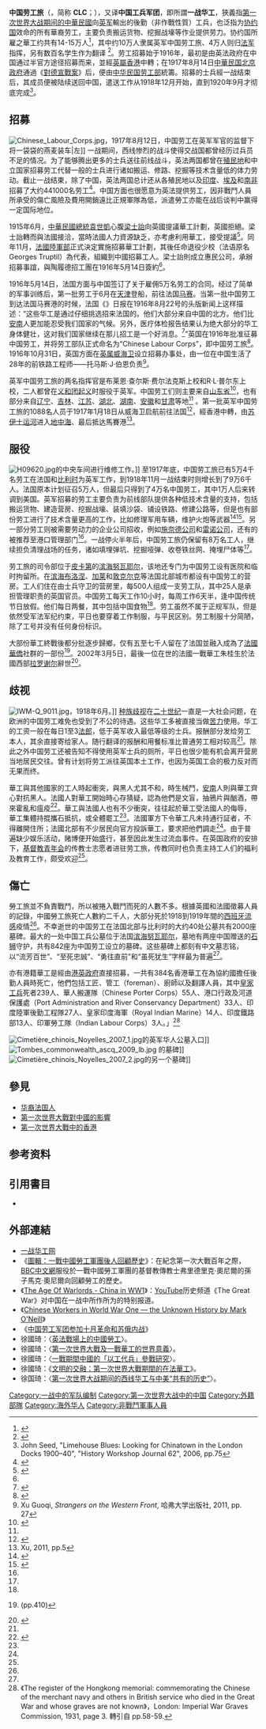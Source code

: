 {{infobox military unit
| unit_name = 中国劳工旅
| image = 
| dates = 1916年-1920年
| country = {{UK}}<br>{{FRA}}
| countries = 
| allegiance = {{ROC-1912}}
| branch = 非战斗人员
| type = 劳工
| role = 体力劳动以及少量技术工作
}}
'''中国劳工旅'''（{{lang-en|'''Chinese Labour Corps'''}}，简称 '''CLC'''；{{lang-fr|'''Corps de travailleurs chinois'''}}），又译'''中国工兵军团'''，即所謂'''一战华工'''，狹義指[[第一次世界大戰對中國的影響|第一次世界大战期间的中華民國]]向[[英军|英军]]輸出的後勤（非作戰性質）工兵，也泛指为[[协约国|协约国]]效命的所有華裔劳工，主要负责搬运货物、挖掘战壕等作业提供劳力。协约国所雇之華工约共有14-15万人<ref>{{cite web |author=Stay informed today and every day |url=http://www.economist.com/blogs/charlemagne/2010/04/china_and_first_world_war |title=''The Economist'': "Strange meeting", 26 April 2010 |publisher=Economist.com |date=2010-04-26 |accessdate=2014-04-10 |archive-date=2018-08-25 |archive-url=https://web.archive.org/web/20180825233157/http://www.economist.com/blogs/charlemagne/2010/04/china_and_first_world_war |dead-url=no }}</ref>，其中约10万人隶属英军中国劳工旅、4万人则归[[法军|法军]]指挥，另有数百名学生作为翻译 <ref name="VOA">{{cite web |url=http://www.voanews.com/english/news/Chinas-World-War-One-Effort-Draws-New-Attention-103623809.html |title=Peter Simpson, "China's WW I Effort Draws New Attention", VOANews.com, 23 September 2010 |publisher=Voanews.com |date= |accessdate=2014-04-10 |archive-date=2011-06-15 |archive-url=https://web.archive.org/web/20110615081638/http://www.voanews.com/english/news/Chinas-World-War-One-Effort-Draws-New-Attention-103623809.html |dead-url=no }}</ref>。劳工招募始于1916年，最初是由英法政府在中国通过半官方途径招募而来，並經[[英屬香港|英屬香港]]中轉；在1917年8月14日[[中華民国北京政府|中華民国北京政府]]通過《[[對德宣戰案|對德宣戰案]]》后，便由[[中华民国劳工部|中华民国劳工部]]統籌。招募的士兵經一战结束后，其成员便被陆续送回中国，遣送工作从1918年12月开始，直到1920年9月才彻底完成<ref>John Seed, "Limehouse Blues: Looking for Chinatown in the London Docks 1900–40", "History Workshop Journal 62", 2006, pp.75</ref>。

== 招募 ==
[[File:Chinese_Labour_Corps.jpg|thumb]]，1917年8月12日，中国劳工在英军军官的监督下将一袋袋的燕麦装车|左]]
一战期间，西线惨烈的战斗使得交战国都曾经历过兵员不足的情况。为了能够腾出更多的士兵送往前线战斗，英法两国都曾在[[殖民地|殖民地]]和中立国家招募劳工代替一般的士兵进行诸如搬运、修路、挖掘等技术含量低的体力劳动。截止一战结束，除了中国，英法两国总计还从各殖民地以及[[印度|印度]]、[[埃及|埃及]]和[[南非|南非]]招募了大约441000名劳工<ref name="Long Trail">{{cite web |url=http://www.1914-1918.net/labour.htm |title="The Long, Long Trail: The Labour Corps of 1917–1918" |publisher=1914-1918.net |date= |accessdate=2014-04-10 |archive-date=2014-02-16 |archive-url=https://web.archive.org/web/20140216100840/http://1914-1918.net/labour.htm |dead-url=no }}</ref>。中国方面也很愿意为英法提供劳工，因非戰鬥人員所承受的傷亡風險及費用開銷遠比正規軍隊為低，派遣勞工亦能在战后谈判中赢得一定国际地位。

1915年6月，[[中華民國總統|中華民國總統]][[袁世凱|袁世凱]]心腹[[梁士詒|梁士詒]]向英國提議華工計劃，英國拒絕。梁士詒轉而與法國接洽，當時法國人力資源缺乏，亦考慮利用華工，接受提議<ref name="徐 ">{{cite journal|author=徐國琦|title=〈一戰期間中國的「以工代兵」參戰研究〉|url=http://www.cuhk.edu.hk/ics/21c/issue/articles/062_000858.pdf|journal=《二十一世紀雙月刊》|year=2000|volume=62|pages=53-62|accessdate=2015-06-05|language=zh-hant}}</ref>{{rp|54}}。同年11月，[[法國國防部|法國陸軍部]]正式決定實施招募華工計劃，其後任命退役少校{{link-fr|陶履德|Georges Truptil}}（法语原名Georges Truptil）為代表，組織{{link-fr|陶履德招工團|Georges Truptil#Mission de recrutement en Chine}}到中國招募工人。梁士詒則成立惠民公司，承辦招募事誼，與陶履德招工團在1916年5月14日簽約<ref name="徐"/>{{rp|55}}。

1916年5月14日，法国方面与中国签订了关于雇佣5万名劳工的合同。经过了简单的军事训练后，第一批劳工于6月在[[天津|天津]]登船，前往法国[[马赛|马赛]]。当第一批中国劳工到达法国马赛港的时候，法国《{{link-fr|Excelsior|Excelsior|Excelsior}}》日报在1916年8月22号的头版新闻上这样描述：“这些华工是通过仔细挑选招来法国的。他们大部分来自中国的北方。他们比[[越南|安南]]人更加能忍受我们国家的气候。另外，医疗体检报告结果认为绝大部分的华工身体健壮，这对我们国家继续在那儿招工是一个好消息。<ref name="中国日报">{{cite web |url=http://history.people.com.cn/n/2014/0721/c372327-25307371.html |title=《14万中国劳工参加一战：与德军搏斗 约2万牺牲》 |publisher=人民网 |date= |accessdate=2014-09-13 |archive-date=2020-11-05 |archive-url=https://web.archive.org/web/20201105042017/http://history.people.com.cn/n/2014/0721/c372327-25307371.html |dead-url=no }}</ref>”英国{{link-en|战时内阁|War Cabinet|战时内阁}}在1916年批准征募中国劳工，并将劳工部队正式命名为“Chinese Labour Corps”，即中国劳工旅<ref name="Fawcett">{{cite web |author=香港大学图书馆 |url=http://sunzi1.lib.hku.hk/hkjo/view/44/4400862.pdf |title=Fawcett, Brian C., "The Chinese Labour Corps in France, 1917–1921", ''Journal of the Royal Asiatic Society Hong Kong Branch'', Volume 40, 2000, pp. 33–111 |publisher=Sunzi1.lib.hku.hk |date= |accessdate=2014-04-10 |archive-date=2011-06-12 |archive-url=https://web.archive.org/web/20110612140615/http://sunzi1.lib.hku.hk/hkjo/view/44/4400862.pdf |dead-url=no }}</ref>。1916年10月31日，英国方面在[[英属威海卫|英属威海卫]]设立招募办事处，由一位在中国生活了28年的前铁路工程师——托马斯·J·伯恩负责<ref>Xu Guoqi, ''Strangers on the Western Front'', 哈弗大学出版社, 2011, pp. 27</ref>。

英军中国劳工旅的两名指挥官是布莱恩·查尔斯·费尔法克斯上校和R·L·普尔东上校，二人都曾在[[义和团起义|义和团起义]]时服役于英军{{link-en|威海卫团|1st Chinese Regiment|威海卫团}}。中国劳工们则主要来自[[山东省|山东省]]<ref name="Waters">{{cite web |author=香港大学图书馆 |url=http://sunzi1.lib.hku.hk/hkjo/view/44/4402215.pdf |title=Waters, D., "The Chinese Labour Corps in the First World War: Labourers Buried in France", in ''Journal of the Royal Asiatic Society Hong Kong Branch'', Vol. 35, 1995, pp. 199–203 |publisher=Sunzi1.lib.hku.hk |date= |accessdate=2014-04-10 |archive-date=2011-06-12 |archive-url=https://web.archive.org/web/20110612152237/http://sunzi1.lib.hku.hk/hkjo/view/44/4402215.pdf |dead-url=no }}</ref>，也有部分来自[[辽宁|辽宁]]、[[吉林|吉林]]、[[江苏|江苏]]、[[湖北|湖北]]、[[湖南|湖南]]、[[安徽|安徽]]和[[甘肃|甘肃]]等地<ref name="Fawcett" /> 。第一批英军中国劳工旅的1088名人员于1917年1月18日从威海卫启航前往法国<ref name="cwgc">{{Cite web |url=http://www.cwgc.org/admin/files/cwgc_clc.pdf |title=Commonwealth War Graves Commission: The Chinese Labour Corps at the Western Front |accessdate=2014-09-14 |archive-date=2008-12-19 |archive-url=https://web.archive.org/web/20081219033940/http://www.cwgc.org/admin/files/cwgc_clc.pdf |dead-url=no }}</ref>，經香港中轉，由[[苏伊士运河|苏伊士运河]]进入[[地中海|地中海]]、最后抵达馬賽港<ref>Xu, 2011, pp.5</ref>。

== 服役 ==
[[File:H09620.jpg|thumb]]的中央车间进行维修工作。]]
至1917年底，中国劳工旅已有5万4千名劳工在法国和[[比利时|比利时]]为英军工作，到1918年11月一战结束时则增长到了9万6千人。法国原本计划征召5万人，但最后只得到了4万名中国劳工，其中1万人后来转调到美国。英军招募的劳工主要负责为前线部队提供各种低技术含量的支持，包括搬运货物、建造营房、挖掘战壕、装填沙袋、铺设铁路、修建公路等，但是也有部份劳工进行了技术含量更高的工作，比如修理军用车辆，维护火炮等武器<ref name="精品故事">{{cite web |url=http://www.jpgushi.com/l/z/18433.html |title=《中国劳工旅：每一座墓碑都向东方遥望》 |publisher=精品故事 |accessdate=14 Sep 2014 |archive-url=https://web.archive.org/web/20140915025409/http://www.jpgushi.com/l/z/18433.html |archive-date=2014-09-15 |dead-url=yes }}</ref><ref>{{cite web |url=http://cas.awm.gov.au/item/H09619 |title=H09619/20 |publisher=Australian War Memorial |accessdate=December 5, 2012 |deadurl=yes |archiveurl=https://archive.is/20130115013609/http://cas.awm.gov.au/item/H09619 |archivedate=2013年1月15日 }}</ref>。另一部分劳工则被需要劳动力的企业公司招收，例如[[施耐德电气|施奈德公司]]和[[雷诺|雷诺公司]]，还有的被推荐至港口管理部门<ref name="中国日报"/>。一战停火半年后，中国劳工旅仍保留有8万名工人，继续担负清理战场的任务，诸如填埋弹坑、挖掘哑弹、收卷铁丝网、掩埋尸体等<ref name="精品故事"/>。

劳工旅的司令部位于[[皮卡第|皮卡第]]的[[滨海努瓦耶尔|滨海努瓦耶尔]]，该地还专门为中国劳工设有医院和临时拘留所。在[[滨海布洛涅|滨海布洛涅]]、[[加莱|加莱]]和[[敦克尔克|敦克尔克]]等法国北部城市都设有中国劳工的营房。工人们住在由士兵守卫的营房里，每500人组成一支劳工队，其中25人是承担管理职责的英国官员。中国劳工每天工作10小时，每周工作6天半，逢中国传统节日放假。他们每日两餐，其中包括中国食物<ref name="精品故事"/>。劳工虽然不属于正规军队，但是依然受军法军纪约束，平日也要穿着工作制服，与平民区别。劳工制服十分简陋，除了工号并没有任何身份标识。

大部份華工終戰後都分批逐步歸鄉，仅有五至七千人留在了法国並融入成為了[[法國華僑|法國華僑]]社群的一部份<ref>{{cite book|publisher=芝加哥大学出版社|year=1928|location=美国|last=Condliffe|first=John Bell|title= "Problems of the Pacific: Proceedings of the Second Conference of the Institute of Pacific Relations Conference"}} (pp.410)</ref>。2002年3月5日，最後一位在世的法國一戰華工朱桂生於法國西部[[拉罗谢尔|拉罗谢尔]]辭世<ref>{{Cite news |title=法国最后一位"一战华工"辞世 享年一百零六岁 |url=http://www.chinanews.com.cn/2002-03-30/26/173911.html |publisher=[[中国新闻网|中国新闻网]] |date=2002-03-30 |accessdate=2002-06-02 |archivedate=2002-06-02 |author=蔚中 |archiveurl=https://archive.today/20020602010723/http://www.chinanews.com.cn/2002-03-30/26/173911.html }}</ref>。

== 歧视 ==
[[File:IWM-Q_9011.jpg|thumb]]，1918年6月。]]
[[种族歧视|种族歧视]]在[[二十世纪|二十世纪]]一直是一大社会问题，在欧洲的中国劳工难免也受到了不公的待遇。这些华工多被直接当做[[苦力|苦力]]使用。华工的工资一般在每日1至3[[法郎|法郎]]，低于英军收入最低等级的士兵。报酬部分发给劳工本人，其余直接寄给家人。随行翻译的报酬和用餐标准比普通劳工相对较高<ref name= "精品故事"/>。除此之外中国劳工还被告知不得使用英军士兵的厕所，平日也很少能有机会离开营房当地居民交往。曾有计划将劳工派往英国本土工作，也因为英国工会的极力反对而无果而终。

華工與其他國家的工人時起衝突，與黑人尤其不和，時生械鬥，[[安南保護國|安南]]人則與華工齊心對抗黑人。法國人對華工開始時心存猜疑，認為他們是文盲，抽鴉片與酗酒，帶來霍亂和瘟疫<ref name="陳">{{cite book |author=陳三井|title=《華工與歐戰》|publisher=中央硏究院近代史硏究所|location=台北|year=1986|language=zh-hant}}</ref>{{rp|144-145}}。華工與法國人也有不少衝突，往往起於華工受法國人的侮辱，華工集體持掍攜石抵抗，或全體罷工<ref name="陳"/>{{rp|146-147}}。法國軍方下令華工凡未持通行証者，不得離開住所；法國北部有不少居民向官方投訴華工，要求把他們調走<ref name="陳"/>{{rp|148}}。由于普遍缺少娱乐活动，赌博便开始盛行，甚至因此发生过流血事件。在英国政府的安排下，[[基督教青年会|基督教青年会]]的传教士志愿者进驻劳工旅，传教同时也负责主持工人们的福利及教育工作，颇受欢迎<ref name="精品故事"/>。

==傷亡==
勞工旅並不負責戰鬥，所以被捲入戰鬥而死的人數不多。根據英國和法國徵募人員的記錄，中國勞工旅死亡人數約二千人，大部分死於1918到1919年間的[[西班牙流感|西班牙流感]]疫情<ref name="VOA"/>。不幸逝世的中国劳工在法国北部与比利时的大约40处公墓共有2000座墓碑。最大的一处中国工兵公墓位于法国[[滨海努瓦耶尔|滨海努瓦耶尔]]，墓地有两座中国赠送的[[石狮|石狮]]守护，共有842座为中国劳工设立的墓碑。这些墓碑上都刻有中文墓志铭，以“流芳百世”、“至死忠誠”、“勇往直前”和“虽死犹生”字样最为普遍<ref name="Waters" />。

亦有港籍華工是經由[[港英政府|港英政府]]直接招募，一共有384名香港華工在為協約國擔任後勤人員時死亡，他們包括工匠、管工（foreman）、廚師以及翻譯人員，其中[[皇家工兵|皇家工兵]]死者239人、華人搬運隊（Chinese Porter Corps）55人、港口行政及河道保護處（Port Administration and River Conservancy Department）33人、印度陸軍後勤工程隊27人、皇家印度海軍（Royal Indian Marine）14人、印度鐵路部13人、印軍勞工隊（Indian Labour Corps）3人。」<ref>《The register of the Hongkong memorial: commemorating the Chinese of the merchant navy and others in British service who died in the Great War and whose graves are not known》，London: Imperial War Graves Commission, 1931, page 3. 轉引自{{harvnb|Kwong|2018}} pp.58-59.</ref>

[[File:Cimetière_chinois_Noyelles_2007_1.jpg|thumb]]的英军华人公墓入口]]
[[File:Tombes_commonwealth_ascq_2009_lb.jpg|thumb]] 的墓碑]]
[[File:Cimetière_chinois_Noyelles_2007_2.jpg|thumb]]的另一个墓碑]]

== 參見 ==
*[[华裔法国人|华裔法国人]]
*[[第一次世界大戰對中國的影響|第一次世界大戰對中國的影響]]
*[[第一次世界大戰中的香港|第一次世界大戰中的香港]]

== 参考资料 ==
{{Reflist}}
==引用書目==

* {{cite book|ref={{harvid|Kwong|2018}}|title=《老兵不死：香港華籍英兵（1857-1997）》|last=鄺智文|author-link=鄺智文|publisher=三聯書店(香港)|ISBN=9789620435638|date=2018}}

== 外部連結 ==
{{Commons category|Chinese Labour Corps}}
* [https://web.archive.org/web/20141129034300/http://www.yzhg.org.cn/ 一战华工网]
* 《[http://www.bbc.co.uk/zhongwen/trad/multimedia/2014/08/140822_picgal_clc.shtml 圖輯：一戰中國勞工軍團後人回顧歷史]{{Wayback|url=http://www.bbc.co.uk/zhongwen/trad/multimedia/2014/08/140822_picgal_clc.shtml |date=20140903092739 }}》：在紀念第一次大戰百年之際，[[BBC中文網|BBC中文網]]服役於一戰中國勞工軍團的基督教傳教士弗里德里克·奧尼爾的孫子馬克·奧尼爾向回顧勞工的歷史。 
* 《[https://www.youtube.com/watch?v=TofCRaOBWZ0 The Age Of Warlords - China in WW1]{{Wayback|url=https://www.youtube.com/watch?v=TofCRaOBWZ0 |date=20201101083422 }}》：[[YouTube|YouTube]]历史频道《The Great War》对中国在一战中所作所为的特别报道。
* 《[http://www.youtube.com/watch?v=dEqiJbpRxII Chinese Workers in World War One — the Unknown History by Mark O'Neill]{{Wayback|url=http://www.youtube.com/watch?v=dEqiJbpRxII |date=20200505153922 }}》
* 《[http://www.people.com.cn/GB/198221/198819/198858/12308214.html 中国劳工军团参加十月革命和苏俄内战]{{Wayback|url=http://www.people.com.cn/GB/198221/198819/198858/12308214.html |date=20200505100310 }}》
* 徐國琦：〈[http://history.people.com.cn/n/2014/0902/c372329-25586906.html 英法戰場上的中國勞工]{{Wayback|url=http://history.people.com.cn/n/2014/0902/c372329-25586906.html |date=20201105083116 }}〉。
* 徐國琦：〈[http://www.cuhk.edu.hk/ics/21c/media/articles/c155-201601017.pdf 第一次世界大戰及一戰華工的世界意義]{{Wayback|url=http://www.cuhk.edu.hk/ics/21c/media/articles/c155-201601017.pdf |date=20200505111850 }}〉。
* 徐國琦：〈[http://www.cuhk.edu.hk/ics/21c/media/articles/c062-200008058.pdf 一戰期間中國的「以工代兵」參戰研究]{{Wayback|url=http://www.cuhk.edu.hk/ics/21c/media/articles/c062-200008058.pdf |date=20201101083418 }}〉。
* 徐國琦：《[https://books.google.com.hk/books?id=qDm5Uz8nXs8C&pg=PA1&dq=%E5%BE%90%E5%9C%8B%E7%90%A6&hl=zh-TW&sa=X&ved=0ahUKEwiuqbmrsrPWAhWJHpQKHfk4CQ0Q6AEIPjAE#v=onepage&q=%E5%BE%90%E5%9C%8B%E7%90%A6&f=false 文明的交融：第一次世界大戰期間的在法華工]{{Wayback|url=https://books.google.com.hk/books?id=qDm5Uz8nXs8C&pg=PA1&dq=%E5%BE%90%E5%9C%8B%E7%90%A6&hl=zh-TW&sa=X&ved=0ahUKEwiuqbmrsrPWAhWJHpQKHfk4CQ0Q6AEIPjAE#v=onepage&q=%E5%BE%90%E5%9C%8B%E7%90%A6&f=false |date=20201105080126 }}》。
*徐国琦：〈[http://www.nssd.org/articles/article_read.aspx?id=673897471 第一次世界大战期间的西线华工与中美“共有的历史”]{{Wayback|url=http://www.nssd.org/articles/article_read.aspx?id=673897471 |date=20201101083432 }}〉。

{{第一次世界大战}}

[[Category:一战中的军队编制|Category:一战中的军队编制]]
[[Category:第一次世界大战中的中国|Category:第一次世界大战中的中国]]
[[Category:外籍部隊|Category:外籍部隊]]
[[Category:海外华人|Category:海外华人]]
[[Category:非戰鬥軍事人員|Category:非戰鬥軍事人員]]